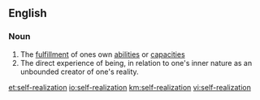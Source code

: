 ==English==

===Noun===
{{en-noun|head=[[self]]-[[realization]]|-}}

# The [[fulfillment]] of ones own [[ability|abilities]] or [[capacity|capacities]]
# The direct experience of being, in relation to one's inner nature as an unbounded creator of one's reality.

[[et:self-realization]]
[[io:self-realization]]
[[km:self-realization]]
[[vi:self-realization]]